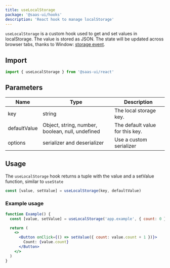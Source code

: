 ```yaml
---
title: useLocalStorage
package: '@saas-ui/hooks'
description: 'React hook to manage localStorage'
---
```


`useLocalStorage` is a custom hook used to get and set values in localStorage.
The value is stored as JSON. The state will be updated across browser tabs, thanks to Window: [storage event](https://developer.mozilla.org/en-US/docs/Web/API/Window/storage_event).

## Import

```js
import { useLocalStorage } from '@saas-ui/react'
```

## Parameters

| Name         | Type                                             | Description                     |
| ------------ | ------------------------------------------------ | ------------------------------- |
| key          | string                                           | The local storage key.          |
| defaultValue | Object, string, number, boolean, null, undefined | The default value for this key. |
| options      | serializer and deserializer                      | Use a custom serializer         |

## Usage

The `useLocalStorage` hook returns a tuple with the value and a setValue function,
similar to `useState`

```jsx live=false
const [value, setValue] = useLocalStorage(key, defaultValue)
```

### Example usage

```jsx
function Example() {
  const [value, setValue] = useLocalStorage('app.example', { count: 0 })

  return (
    <>
      <Button onClick={() => setValue({ count: value.count + 1 })}>
        Count: {value.count}
      </Button>
    </>
  )
}
```
